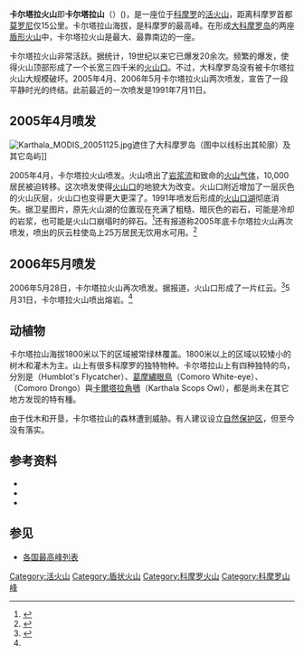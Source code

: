 {{Infobox mountain
| Name = 卡尔塔拉山<br>Karthala
| Photo = Karthala volcano-Comoros.jpg
| Caption = 卡尔塔拉山[[火山口|火山口]]，2006年11月摄
| Elevation = {{convert|2361|m|ft|abbr=on}}
| elevation_ref = <ref name="peaklist">{{Cite web|url=http://www.peaklist.org/WWlists/ultras/africa.html|title=AFRICA ULTRA-PROMINENCES|publisher=Peaklist.org]accessdate=2011-09-27|accessdate=2013-07-24|archive-date=2018-10-05|archive-url=https://web.archive.org/web/20181005022321/http://peaklist.org/WWlists/ultras/africa.html|dead-url=no}}</ref>
| Prominence  =  {{convert|2361|m|ft|abbr=on}}
| prominence_ref = <ref name="peaklist"/>
| map = Comoros#Madagascar#Africa
| map_alt = 非洲、馬達加斯加與葛摩地圖
| map_caption = 在[[非洲|非洲]]、[[馬達加斯加|馬達加斯加]]與[[葛摩|葛摩]]位置
| label_position = 
| Listing = [[各国最高峰列表|各国最高峰列表]]
| Location = {{flag|Comoros}}[[大科摩罗岛|大科摩罗岛]]南部
| coordinates = {{coord|11|45|24|S|43|21|42|E|type:mountain_scale:100000|format=dms|display=inline,title}}
| coordinates_ref = <ref name="peaklist"/>
| topo = 
| type = [[盾形火山|盾形火山]]、[[活火山|活火山]]
| age = 
| last_eruption = 2007
| first_ascent = 
| easiest_route = 
}}
'''卡尔塔拉火山'''即'''卡尔塔拉山'''（{{lang-fr|'''Karthala'''}}）({{lang-ar|القرطالة‎ Al Qirtālah}})，是一座位于[[科摩罗|科摩罗]]的[[活火山|活火山]]，距离科摩罗首都[[莫罗尼|莫罗尼]]仅15公里。卡尔塔拉山海拔{{Convert|2361|m|ft|0|abbr=on}}，是科摩罗的最高峰。在形成[[大科摩罗岛|大科摩罗岛]]的两座[[盾形火山|盾形火山]]中，卡尔塔拉火山是最大、最靠南边的一座。

卡尔塔拉火山非常活跃。据统计，19世纪以来它已爆发20余次。频繁的爆发，使得火山顶部形成了一个长宽三四千米的[[火山口|火山口]]。不过，大科摩罗岛没有被卡尔塔拉火山大规模破坏。2005年4月、2006年5月卡尔塔拉火山两次喷发，宣告了一段平静时光的终结。此前最近的一次喷发是1991年7月11日。

==2005年4月喷发==
[[Image:Karthala_MODIS_20051125.jpg|thumb]]遮住了大科摩罗岛（图中以线标出其轮廓）及其它岛屿]]

2005年4月，卡尔塔拉火山喷发。火山喷出了[[熔岩|岩浆流]]和致命的[[火山气体|火山气体]]，10,000居民被迫转移。这次喷发使得[[火山口|火山口]]的地貌大为改变。火山口附近增加了一层灰色的火山灰层，火山口也变得更大更深了。1991年喷发后形成的[[火山口湖|火山口湖]]彻底消失。据卫星图片，原先火山湖的位置现在充满了粗糙、暗灰色的岩石，可能是冷却的岩浆，也可能是火山口崩塌时的碎石。<ref>{{cite web|title=Karthala Volcano in Comoros Erupts|url=http://earthobservatory.nasa.gov/NaturalHazards/view.php?id=14864|publisher=NASA|accessdate=2013-07-24|archive-date=2016-03-08|archive-url=https://web.archive.org/web/20160308235741/http://earthobservatory.nasa.gov/NaturalHazards/view.php?id=14864|dead-url=yes}}</ref>还有报道称2005年底卡尔塔拉火山再次喷发，喷出的灰云柱使岛上25万居民无饮用水可用。<ref name=e06>{{cite news|title=科摩罗群岛火山喷发几万居民紧急撤离|url=http://www.southcn.com/news/international/gjtztx/200606010962.htm|accessdate=2013-07-24|newspaper=东北网 长白|date=2006-06-01|archive-date=2016-03-04|archive-url=https://web.archive.org/web/20160304212725/http://www.southcn.com/news/international/gjtztx/200606010962.htm|dead-url=no}}</ref>

==2006年5月喷发==
2006年5月28日，卡尔塔拉火山再次喷发。据报道，火山口形成了一片红云。<ref>{{cite news|title=卡尔塔拉火山爆发 科摩罗警察急观察|url=http://news.sina.com.cn/w/2006-05-29/14319059803s.shtml|accessdate=2013-07-24|newspaper=法制晚报|date=2006-05-29|archive-date=2018-09-29|archive-url=https://web.archive.org/web/20180929150527/http://news.sina.com.cn/w/2006-05-29/14319059803s.shtml|dead-url=no}}</ref>5月31日，卡尔塔拉火山喷出熔岩。<ref name=e06/>

==动植物==
卡尔塔拉山海拔1800米以下的区域被常绿林覆盖。1800米以上的区域以较矮小的树木和灌木为主。山上有很多科摩罗的独特物种。卡尔塔拉山上有四种独特的鸟，分別是{{link-en|哈伯氏鶲|Humblot's Flycatcher}}（Humblot's Flycatcher）、[[葛摩繡眼鳥|葛摩繡眼鳥]]（Comoro White-eye）、{{link-en|葛摩卷尾|Grand Comoro Drongo}}（Comoro Drongo）與[[葛摩角鴞|卡爾塔拉角鴞]]（Karthala Scops Owl），都是尚未在其它地方发现的特有種。

由于伐木和开垦，卡尔塔拉山的森林遭到威胁。有人建议设立[[自然保护区|自然保护区]]，但至今没有落实。

==参考资料==
{{Reflist}}
* {{cite gvp|vnum=0303-01=|name=Karthala}}
* {{cite gvp|vnum=0303-01=0303-01=&volpage=var#bgvn_3101|name=Karthala – Monthly Reports}}
* {{WWF ecoregion|name=Comoros forests|id=at0105}}

==参见==
* [[各国最高峰列表|各国最高峰列表]]

{{commonscat|Karthala}}
{{DEFAULTSORT:Karthala, Mount}}

[[Category:活火山|Category:活火山]]
[[Category:盾状火山|Category:盾状火山]]
[[Category:科摩罗火山|Category:科摩罗火山]]
[[Category:科摩罗山峰|Category:科摩罗山峰]]